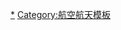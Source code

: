 {{template category
|type  = navbox
|topic = 
}}

[[Category:飞行器|*]]
[[Category:航空航天模板|Category:航空航天模板]]
